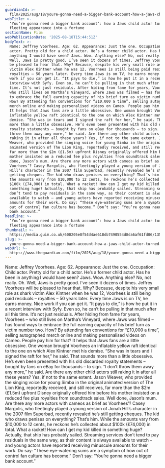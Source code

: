 ```yaml
---
guardianId: >-
  film/2025/aug/18/youre-gonna-need-a-bigger-bank-account-how-a-jaws-child-actor-turned-a-fleeting-appearance-into-a-fortune
webTitle: >-
  ‘You’re gonna need a bigger bank account’: how a Jaws child actor turned a
  fleeting appearance into a fortune
sectionName: Film
webPublicationDate: '2025-08-18T15:44:51Z'
bodyText: >-
  Name: Jeffrey Voorhees. Age: 62. Appearance: Just the one. Occupation: Child
  actor. Pretty old for a child actor. He’s a former child actor. Has he been in
  anything I would have seen? Jaws. Wow. Anything else? No, not really. Oh.
  Well, Jaws is pretty good. I’ve seen it dozens of times. Jeffrey Voorhees will
  be pleased to hear that. Why? Because, despite his very small role as shark
  victim Alex Kintner when he was 12, Voorhees is still being paid residuals –
  royalties – 50 years later. Every time Jaws is on TV, he earns money. Nice
  work if you can get it. “It pays to die,” is how he put it in a recent
  interview with Syfy. Even so, he can’t be pulling in that much after all this
  time. It’s not just residuals. After hiding from fame for years, Voorhees –
  who still lives on Martha’s Vineyard, where Jaws was filmed – has found ways
  to embrace the full earning capacity of his brief turn as victim number two.
  How? By attending fan conventions for “£10,000 a time”, selling autographed
  merch online and making personalised videos on Cameo. People pay him for that?
  It helps that Jaws fans are a little obsessive. One woman brought Voorhees an
  inflatable yellow raft identical to the one on which Alex Kintner met his
  demise. “She was in tears and I signed the raft for her,” he said. That sounds
  more than a little obsessive. He’s even been presented with his old discarded
  royalty statements – bought by fans on eBay for thousands – to sign. “I don’t
  throw them away any more,” he said. Are there any other child actors still
  raking it in after all these years? Yes, if not to the same extent. Jason
  Weaver, who provided the singing voice for young Simba in the original
  animated version of The Lion King, reportedly received, and still receives,
  far more than the $2m (£1.5m) upfront Disney originally offered him before his
  mother insisted on a reduced fee plus royalties from soundtrack sales. Well
  done, Jason’s mum. Are there any more actors with cameos as brief as
  Voorhees’? Casey Margolis, who fleetingly played a young version of Jonah
  Hill’s character in the 2007 film Superbad, recently revealed he’s still
  getting cheques. The kid who draws penises on everything? That’s him. While
  the amounts vary from $10,000 to 12 cents, he reckons he’s collected about
  $100k (£74,000) in total. What a racket! How can I get my kid killed in
  something huge? Actually, that ship has probably sailed. Streaming services
  don’t tend to pay residuals in the same way, as their content is always
  available to watch – and young actors have reported receiving minuscule
  amounts for their work. Do say: “These eye-watering sums are a symptom of how
  out of control fan culture has become.” Don’t say: “You’re gonna need a bigger
  bank account.”
headline: >-
  ‘You’re gonna need a bigger bank account’: how a Jaws child actor turned a
  fleeting appearance into a fortune
thumbnail: >-
  https://media.guim.co.uk/600205e8f54d4ae618db7490554d8da6af61fd06/135_10_788_630/500.jpg
slug: >-
  youre-gonna-need-a-bigger-bank-account-how-a-jaws-child-actor-turned-a-fleeting-appearance-into-a-fortune
webUrl: >-
  https://www.theguardian.com/film/2025/aug/18/youre-gonna-need-a-bigger-bank-account-how-a-jaws-child-actor-turned-a-fleeting-appearance-into-a-fortune
---
```

Name: Jeffrey Voorhees. Age: 62. Appearance: Just the one. Occupation: Child actor. Pretty old for a child actor. He’s a former child actor. Has he been in anything I would have seen? Jaws. Wow. Anything else? No, not really. Oh. Well, Jaws is pretty good. I’ve seen it dozens of times. Jeffrey Voorhees will be pleased to hear that. Why? Because, despite his very small role as shark victim Alex Kintner when he was 12, Voorhees is still being paid residuals – royalties – 50 years later. Every time Jaws is on TV, he earns money. Nice work if you can get it. “It pays to die,” is how he put it in a recent interview with Syfy. Even so, he can’t be pulling in that much after all this time. It’s not just residuals. After hiding from fame for years, Voorhees – who still lives on Martha’s Vineyard, where Jaws was filmed – has found ways to embrace the full earning capacity of his brief turn as victim number two. How? By attending fan conventions for “£10,000 a time”, selling autographed merch online and making personalised videos on Cameo. People pay him for that? It helps that Jaws fans are a little obsessive. One woman brought Voorhees an inflatable yellow raft identical to the one on which Alex Kintner met his demise. “She was in tears and I signed the raft for her,” he said. That sounds more than a little obsessive. He’s even been presented with his old discarded royalty statements – bought by fans on eBay for thousands – to sign. “I don’t throw them away any more,” he said. Are there any other child actors still raking it in after all these years? Yes, if not to the same extent. Jason Weaver, who provided the singing voice for young Simba in the original animated version of The Lion King, reportedly received, and still receives, far more than the $2m (£1.5m) upfront Disney originally offered him before his mother insisted on a reduced fee plus royalties from soundtrack sales. Well done, Jason’s mum. Are there any more actors with cameos as brief as Voorhees’? Casey Margolis, who fleetingly played a young version of Jonah Hill’s character in the 2007 film Superbad, recently revealed he’s still getting cheques. The kid who draws penises on everything? That’s him. While the amounts vary from $10,000 to 12 cents, he reckons he’s collected about $100k (£74,000) in total. What a racket! How can I get my kid killed in something huge? Actually, that ship has probably sailed. Streaming services don’t tend to pay residuals in the same way, as their content is always available to watch – and young actors have reported receiving minuscule amounts for their work. Do say: “These eye-watering sums are a symptom of how out of control fan culture has become.” Don’t say: “You’re gonna need a bigger bank account.”
